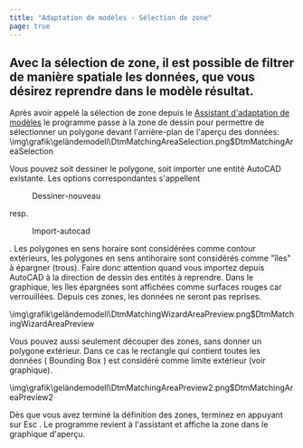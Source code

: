```yaml
---
title: "Adaptation de modèles - Sélection de zone"
page: true
---
```

## Avec la s&#233;lection de zone, il est possible de filtrer de mani&#232;re spatiale les donn&#233;es, que vous d&#233;sirez reprendre dans le mod&#232;le r&#233;sultat.

Apr&#232;s avoir appel&#233; la s&#233;lection de zone depuis le [Assistant d&#39;adaptation de mod&#232;les](../modellierung/modellangleichung)
 le programme passe &#224; la zone de dessin pour permettre de s&#233;lectionner un polygone devant l&#39;arri&#232;re-plan de l&#39;aper&#231;u des donn&#233;es:<Image>\img\grafik\geländemodell\DtmMatchingAreaSelection.png$DtmMatchingAreaSelection</Image>

<Success>
Vous pouvez soit dessiner le polygone, soit importer une entit&#233; AutoCAD existante.
Les options correspondantes s&#39;appellent  <Menu>Dessiner-nouveau</Menu>  resp.  <Menu>Import-autocad</Menu> .
</Success>

<Warning>
Les polygones  <Bold> en sens horaire </Bold>  sont consid&#233;r&#233;es comme contour ext&#233;rieurs, les polygones  <Bold> en sens antihoraire </Bold>  sont consid&#233;r&#233;s comme  <Italic> &quot;&#238;les&quot; </Italic>  &#224; &#233;pargner (trous). Faire donc attention quand vous importez depuis  <Italic> AutoCAD </Italic>  &#224; la direction de dessin des  <Italic> entit&#233;s </Italic>  &#224; reprendre.
</Warning>


<Success>
Dans le graphique, les &#238;les &#233;pargn&#233;es sont affich&#233;es comme surfaces rouges car verrouill&#233;es. Depuis ces zones, les donn&#233;es ne seront pas reprises.

<Image>\img\grafik\geländemodell\DtmMatchingWizardAreaPreview.png$DtmMatchingWizardAreaPreview</Image>
</Success>

<Success>
Vous pouvez aussi seulement d&#233;couper des zones, sans donner un polygone ext&#233;rieur. Dans ce cas le rectangle qui contient toutes les donn&#233;es ( <Italic> Bounding Box </Italic> ) est consid&#233;r&#233; comme limite ext&#233;rieur (voir graphique).

<Image>\img\grafik\geländemodell\DtmMatchingAreaPreview2.png$DtmMatchingAreaPreview2</Image>
</Success>


D&#232;s que vous avez termin&#233; la d&#233;finition des zones, terminez en appuyant sur  <Border>Esc</Border> . Le programme revient &#224; l&#39;assistant et affiche la zone dans le graphique d&#39;aper&#231;u.